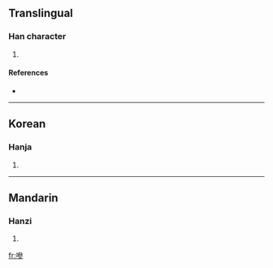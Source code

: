 ==Translingual==

===Han character===
{{Han char|rn=30|rad=口|as=11|sn=14|four=|canj=口戈戈竹 (RIIH)}}

# {{defn|Han|sort=口11}}

====References====
* {{Han ref|kx=0205.030|dkj=04172|dj=0427.220|hdz=10680.030|uh=5607|ud=22023}}

----

==Korean==

===Hanja===
{{ko-hanja|hangeul=삼|rv=sam|mr=sam}}

# {{defn|Korean|sort=口11}}

----

==Mandarin==

===Hanzi===
{{cmn-hanzi|pin=[[sān]] ([[san1]])|wg=san<sup>1</sup>}}

# {{defn|Mandarin|sort=口11}}

[[fr:嘇]]